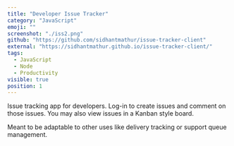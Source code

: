 ```yaml
---
title: "Developer Issue Tracker"
category: "JavaScript"
emoji: ""
screenshot: "./iss2.png"
github: "https://github.com/sidhantmathur/issue-tracker-client"
external: "https://sidhantmathur.github.io/issue-tracker-client/"
tags:
  - JavaScript
  - Node
  - Productivity
visible: true
position: 1
---
```


Issue tracking app for developers. Log-in to create issues and comment on those issues. You may also view issues in a Kanban style board. 

Meant to be adaptable to other uses like delivery tracking or support queue management. 